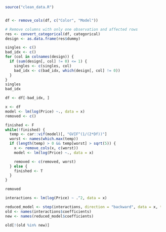 ```r
source("clean_data.R")


df <- remove_cols(df, c("Color", "Model"))

# Remove columns with only one observation and affected rows
res <- convert_categorical(df, categorical)
design <- as.data.frame(res$dummy)

singles <- c()
bad_idx <- c()
for (col in colnames(design)) {
  if (sum(design[, col] != 0) <= 1) {
    singles <- c(singles, col)
    bad_idx <- c(bad_idx, which(design[, col] != 0))
  }
}
singles
bad_idx

df <- df[-bad_idx, ]
```

```r
x <- df
model <- lm(log(Price) ~., data = x)
removed <- c()

finished <- F
while(!finished) {
  temp <- car::vif(model)[, "GVIF^(1/(2*Df))"]
  worst <- names(which.max(temp))
  if (length(temp) > 0 && temp[worst] > sqrt(5)) {
    x <- remove_cols(x, c(worst))
    model <- lm(log(Price) ~., data = x)

    removed <- c(removed, worst)
  } else {
    finished <- T
  }
}

removed
```

```r
interactions <- lm(log(Price) ~ .^2, data = x)

reduced_model <- step(interactions, direction = "backward", data = x, trace = 0)
old <- names(interactions$coefficients)
new <- names(reduced_model$coefficients)

old[!(old %in% new)]
```
